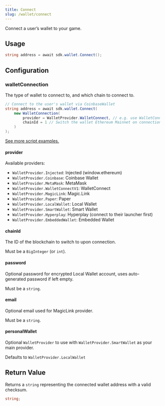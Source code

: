 ```yaml
---
title: Connect
slug: /wallet/connect
---
```


Connect a user&rsquo;s wallet to your game.

## Usage

```csharp
string address = await sdk.wallet.Connect();
```

## Configuration

### walletConnection

The type of wallet to connect to, and which chain to connect to.

```csharp
// Connect to the user's wallet via CoinbaseWallet
string address = await sdk.wallet.Connect(
    new WalletConnection(
        provider = WalletProvider.WalletConnect, // e.g. use WalletConnect on any platform
        chainId = 1 // Switch the wallet Ethereum Mainnet on connection
    )
);
```

[See more script examples.](https://thirdweb.com/dashboard/wallets/wallet-sdk)

#### provider

Available providers:

- `WalletProvider.Injected`: Injected (window.ethereum)
- `WalletProvider.Coinbase`: Coinbase Wallet
- `WalletProvider.MetaMask`: MetaMask
- `WalletProvider.WalletConnectV1`: WalletConnect
- `WalletProvider.MagicLink`: Magic.Link
- `WalletProvider.Paper`: Paper
- `WalletProvider.LocalWallet`: Local Wallet
- `WalletProvider.SmartWallet`: Smart Wallet
- `WalletProvider.Hyperplay`: Hyperplay (connect to their launcher first)
- `WalletProvider.EmbeddedWallet`: Embedded Wallet

#### chainId

The ID of the blockchain to switch to upon connection.

Must be a `BigInteger` (or `int`).

#### password

Optional password for encrypted Local Wallet account, uses auto-generated password if left empty.

Must be a `string`.

#### email

Optional email used for MagicLink provider.

Must be a `string`.

#### personalWallet

Optional `WalletProvider` to use with `WalletProvider.SmartWallet` as your main provider.

Defaults to `WalletProvider.LocalWallet`

## Return Value

Returns a `string` representing the connected wallet address with a valid checksum.

```csharp
string;
```
